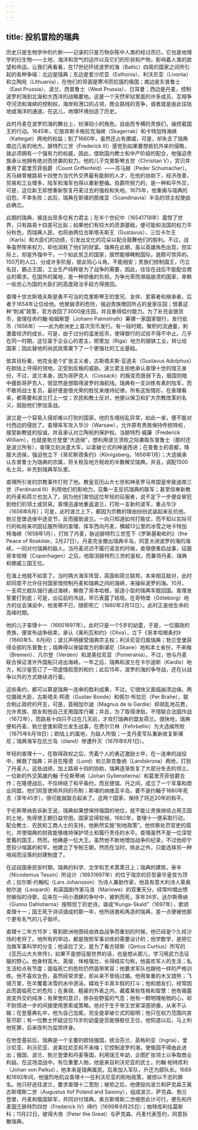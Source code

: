 ```yaml
---
---
---
```

title: 投机冒险的瑞典
---




历史只是生物学中的片断——记录的只是万物杂陈中人类的经过而已，它也是地理学的衍生物——土地、海洋和空气的运作以及它们的形状和产物，影响着人类的欲望和命运。让我们再看看，在17世纪环绕波罗的海（Baltic）四周的国家之间所引起的各种争端：北边是瑞典；东边是爱沙尼亚（Esthonia）、利沃尼亚（Livonia）和立陶宛（Lithuania），在他们的背面是寒冷而饥饿的俄国；南边是东普鲁士（East Prussia）、波兰、西普鲁士（West Prussia）、日耳曼；西边是丹麦，控制波罗的海到北海和大西洋的战略要地。这是一个天然牢狱里面的许多成员，互相争夺河流和海峡的控制权，海岸和港口的占领，商业路线的竞争，或者就是由此往陆地或海洋的通道。在这儿，地理环境创造了历史。

此时丹麦在波罗的海的舞台上，扮演较小的角色。自由而专横的贵族们，操控着国王的行动。1645年，它放弃斯卡格拉克海峡（Skagerrak）和卡特加特海峡（Kattegat）两地的权益；到了1660年，虽然还占有挪威，可是，却失去了瑞典南边几省的地方。腓特烈三世（Frederick Ⅲ）感觉到如果要想抵抗外来的侵略，就必须拥有一个强有力的权威，因此，借助国内教士和中产阶级的配合，他强迫贵族承认他拥有绝对而世袭的权力。他的儿子克里斯琴五世（Christian Ⅴ），赏识并重用了葛里芳菲伯爵（Count Griffenfeld）——苏马赫（Peder Schumacher）。苏马赫曾被路易十四誉为当代外交界最有能耐的人才，在他的协助下，经济改善，贸易和工业增多，陆军和海军也得以重新整编。伯爵所努力的，是一种和平外交，可是，这位新王却想重新恢复丹麦过去的强权和失地。1675年，他重揭与瑞典的旧怨，不幸失败；此后，瑞典在斯堪的那维亚（Scandinavia）半岛的领主权便由此确立。

此期的瑞典，接连出现多位有力君主；在半个世纪中（16541718年）震惊了世界，只有路易十四差可比拟；如果他们有较大的资源基础，便可能和法国的权力平分秋色，而瑞典人民，也将由两位古斯塔夫斯王（Gustavus）、三位卡尔王（Karls）和大臣们的功绩，引发出文化的花朵以配合鼓舞他们的胜利。不过，战争虽然带来权力，却也消耗了他们的财富。瑞典在此期，虽以英雄角色出现，但实际上，却是外强中干。一个如此贫乏的国家，居然能够睥睨国际，是颇可惊异的。150万的人口，分成许多阶层，彼此钩心斗角，不能相安；贵族们控制国王，巧立名目，霸占王国，工业生产纯粹是为了战争的需要，因此，往往在战后不能配合商业的需求。在国外的属地，是一种骄傲的负担。为争光荣而濒临崩溃的国家，幸赖一些忠心为国的大臣们的高度政治手段方得挽回。

查理十世古斯塔夫斯是勇不可当的克里斯琴王的堂兄、友伴、爱慕者和继承者，后者于1654年让位给他。他冒崩溃的危险，强迫贵族缴回所占的皇家庄园；借着这种“削减”政策，官方收回了3000座庄园，并且重得偿付能力。为了补充金银货币，查理任命约翰·帕姆斯楚（Johann Palmstruth）筹建一家国家银行，发行纸币（1656年）——此为欧洲史上首次货币发行。有一段时期，聚积的流通量，刺激着经济的成长，可是，由于过分的滥发纸币，使得银行的试验不得不中止。几乎在同一时期，这位富于企业心的君主，把里加（Riga）地方的钢铁工业，转让给国家；因此替他的尚武政策奠下了一个更强壮的工业基础。

依其目标看，他完全是个扩张主义者，古斯塔夫斯·亚道夫（Gustavus Adolphus）在欧陆上夺得的领地，正受到反叛的威胁。波兰君主拒绝承认查理十世的瑞王身份，不过，波兰本身，因为哥萨克人（Cossack）的叛变而衰弱下去，俄国则暗中援助哥萨克人，很显然是想取得波罗的海航线。瑞典有一支训练有素的陆军，而不敢将战士复员，最好便是借光荣的胜仗来维持纪律。所有这些情形，在查理看来，都需要和波兰打上一仗；农民和教士反对，他便以保卫和扩大宗教改革的名义，鼓励他们参加圣战。

波兰是一个容易入侵却难以打败的国家。他的东境纷乱异常，如此一来，便不能对付西边的侵扰了。查理率军攻入华沙（Warsaw），允许原有贵族保持传统特权，接受新教徒的投诚，并且承认对立陶宛的保护权。当腓特烈·威廉（Frederick William），也就是勃兰登堡“大选侯”，想利用波兰溃败之际袭取东普鲁士（那时还是波兰所有），查理立刻派遣大军，以拿破仑式的神速西进；在普鲁士的首都，降服大选侯，强迫他立下《哥尼斯德条约》（Königsberg，1656年1月）；大选侯承认东普鲁士为瑞典的宗属，将关税及地方税收的半数解交瑞典。并且，调配1500名士兵，补充到瑞典军队里。

查理所引发的宗教事件打败了他。教皇亚历山大七世和神圣罗马帝国皇帝斐迪南三世（Ferdinand Ⅲ）利用他们的影响力，召集一支反抗瑞典的联军；甚至信奉新教的丹麦和荷兰也加入了，因为他们害怕这位年轻的征服者，说不定下一步便会冒犯到他们的领土或贸易。查理迅速地重返波兰，打败一支新的波军，重占华沙（1656年6月）；可是，此时波兰上下，都因为宗教的理由纷纷武装起来反抗他。勃兰登堡选侯中途变节，反而援助波兰。一向只知道如何打胜仗，而不知以实际可行的和局来巩固征服所得的查理，挥军西向丹麦，横越13公里的冰雪之地卡特加特海峡（1658年1月），打败了丹麦，胁迫腓特烈三世签下《罗斯基勒和约》（the Peace of Roskilde，2月27日）。丹麦完全撤出瑞典半岛，同意关闭波罗的海的海峡，一同对付瑞典的敌人。当丹麦迟迟不履行诺言的时候，查理便重启战事，征服哥本哈根（Copenhagen）之后，他取消腓特烈三世的皇权，而兼领丹麦、瑞典和挪威三国王位。

在海上他就不如意了。当时两大海军阵营，英国和荷兰联邦，本来相互敌对，此时却同意不允许任何国家借控制丹麦和瑞典之间的海峡，来操纵波罗的海。10月，一支荷兰舰队强行通过海峡，解救了哥本哈根，驱逐小型的瑞典军舰回国。查理发誓要打到底；可是，出征前的冷战，早已表露了结局。在哥特堡（Göteborg）地方的议会演说中，他发寒不已，随即死亡（1660年2月13日），此时正是他生命的高峰时期。

他的儿子查理十一（16601697年），此时只是一个5岁的幼童，于是，一位摄政的贵族，便宣布战争结束，承认《奥利瓦和约》（Oliva），立下《哥本哈根条约》（1660年5、6月间）；波兰声明接受瑞典宗主权；利沃尼亚归属瑞典；勃兰登堡获得全部的东普鲁士；瑞典得以保留南方的斯堪尼（Skane）地和本土省份，不来梅（Bremen）、凡尔登（Verden）和波美拉尼亚（Pomerania）。不过，他与丹麦联合保证准许外国船只进出海峡。一年之后，瑞典和波兰在卡尔迪斯（Kardis）地方，和沙皇签订了一项虚情假意的和约；此后15年，波罗的海的争夺战，还在以战争以外的方式继续进行着。

这些条约，都可以算是瑞典一连串的胜利成果，不过，它很快又面临崩溃边缘。两位摄政大臣，古斯塔夫·邦德（Gustav Bonde）和佩尔·布拉厄（Per Brahe），联合制止政府的开支，可是，首相加尔迪（Magnus de la Gardie）却胡乱地花费，允许贵族、朋友和他自己支用国库行藏；并且，为了取得津贴，不惜联合法国作战（1672年），而路易十四只不过在几天前，才攻打瑞典的盟友荷兰。很快地，瑞典便和丹麦、勃兰登堡和荷兰发生战事，在费尔贝林（Fehrbellin）为大选侯所败（1675年6月18日）；欧陆上的属地，为敌人所毁；一支丹麦军队重新收复斯堪尼；瑞典海军在厄兰岛（öland）惨遭歼灭（1676年6月1日）。

年轻的查理十一，在取得政权之后，凭着个人的勇迈激励士卒，在一连串的战役中，解救了瑞典；并且在隆德（Lund）和兰斯克鲁纳（Landskrona）两地，打败了丹麦人。这些战绩，加上路易十四的协助，瑞典逐渐恢复了大部分失去的领土。一位新的外交英雄约翰·于伦斯蒂纳（Johan Gyllenstierna）和葛里芳菲伯爵合作；在隆德战后，不仅缔结了和平条约，而且使瑞、丹之间，成立了一个军事和商业同盟。他们同意使用共同的币制；斯堪的纳维亚半岛，要不是约翰于1680年死去（享年45岁），很可能就联合起来了。这两个国家，保持了将近20年的和平。

于伦斯蒂纳告诉新王说，瑞典如果想保持强国的地位，就不能让贵族继续占用王国的土地，免得使王朝日益穷困，国家显得软弱。1682年，查理十一便采取行动，配合教士、农民和工商人士的支持，他断然实施“削地政策”。他侦察处罚官吏的腐化，并使瑞典的财政能够维持保护领土和履行责任的水平。查理虽然不是一位深受爱戴的国王，然而，他确是一位大王。虽然他不断地增加战争的纪录，不过他却宁愿较少喧嚣的和平。他建立了专制王朝，然而在当时，除此之外，只能选择另一种喧闹而没落的封建制度了。

在这段国泰民安时期，瑞典的科学、文学和艺术蒸蒸日上；瑞典的建筑，泰辛（Nicodemus Tessin）所设计（16931697年）的位于瑞京的巨型豪华皇宫为顶点；拉尔斯·约翰松（Lars Johansson）为诗人兼剧作家，他具有意大利诗人莱奥帕尔迪（Leopardi）和英国剧作家马洛（Marlowe）的双重天分，经常吟唱出愤世嫉俗的诗歌，后来在一间小酒肆的争吵中，被刺而死，享年36岁。达尔斯蒂纳（Gunno Dahlstierna）按照但丁的史诗，谱成“Kunga-Skald”（1697年），歌颂查理十一；国王死于诗词谱成的那一年，他所拯救和再造的瑞典，差一点便被他那个更有名气的儿子毁坏。

查理十二年方15岁；等到欧洲地图经由铁血战争而重划的时候，他已经是个久经沙场的老将了。他所有的举动，都是按照军事训练的需要设计的；他学数学，是把它当做军事科学的分支；他读拉丁文，是为了看古球斯（Qintus Curtius）所写的《亚历山大大帝传》，如果不是想征服世界的话，也是想从那儿，学习用武力去征服的野心。他身材高大、英俊、体格强壮、长得结实匀称，他喜欢军人的生活；私生活检点有节度；面临死亡的危险仍然面带笑容；他要求军队也跟他一样的严格训练。他不喜欢女色，虽然经常求爱，却从来不曾结过婚。他用笨重的木叉猎熊；飞骑万里，在半覆着冰雪的水中游泳，嬉戏于半真半假的打斗；他和朋友们，经常因此而面临死亡的危险；在勇锐、粗豪的外表之内，藏着某些性格和智慧：他有揭露诡变外交的纯净；有荣誉的意识，掺杂些野蛮的气息；他有一颗明理格物的心，却不耐烦进一步的间接使用思索或策略。他对于生于帝王世家深感骄傲，从来不认输；在登基典礼中，他为自己加冕，完全是拿破仑式的聪明；他只在权力范围内宣誓尽职；有一位教士怀疑这位15岁的幼童是否能够胜任王位，他知道以后，马上判他死罪，后来改判为监禁终身。

在他登基前后，瑞典是一个主要的欧陆强国，统治芬兰、英格利亚（Ingria）、爱沙尼亚、利沃尼亚、波美拉尼亚和不来梅；它控制波罗的海，使俄国不得由此进出；俄国、波兰、勃兰登堡和丹麦等国，利用瑞王年幼，企图扩张领土以争取商业利益。在这场混战中，有位重要人物，他是来自利沃尼亚的武士，约翰·帕特库利（Johan von Patkul），他本来是瑞典属民，后来加入军队，升迁为部队长。1689和1692年间，他强烈地抗议查理十一在利沃尼亚的削地政策，被控以不忠的罪名。他只好逃往波兰，要求查理十二宽恕；被拒之后，他便投向波兰和萨克森王奥古斯塔斯二世（Augustus Ⅱof Poland and Saxony），组成波兰、萨克森、勃兰登堡、丹麦和俄国联军，共同对付瑞典。奥古斯塔斯二世细思此计可行，便先和丹麦国王腓特烈四世（Frederick Ⅳ）缔约（1699年9月25日）；帕特库利往莫斯科；11月22日，彼得大帝（Peter the Great）与萨克森、丹麦代表签约，同意拆散瑞典。